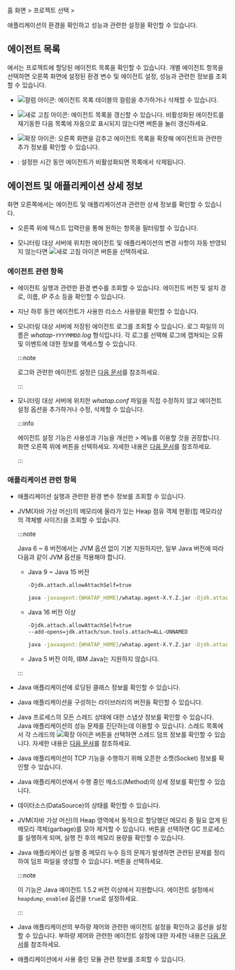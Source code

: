 홈 화면 &gt; 프로젝트 선택 &gt; <Cmdname sid="agentsConfiguration" className="uitext" />

애플리케이션의 환경을 확인하고 성능과 관련한 설정을 확인할 수 있습니다.

<ProdImg img="ipa-main.png" desc="인스턴스 성능 분석" />

## 에이전트 목록

<Cmdname sid="application_agents" className="uitext" />에서는 프로젝트에 할당된 에이전트 목록을 확인할 수 있습니다. 개별 에이전트 항목을 선택하면 오른쪽 화면에 설정된 환경 변수 및 에이전트 설정, 성능과 관련한 정보를 조회할 수 있습니다.

* ![컬럼 아이콘](/img/ico-column.svg): 에이전트 목록 테이블의 컬럼을 추가하거나 삭제할 수 있습니다.

* ![새로 고침 아이콘](/img/ico-refresh.svg): 에이전트 목록을 갱신할 수 있습니다. 비활성화된 에이전트를 재기동한 다음 목록에 자동으로 표시되지 않는다면 버튼을 눌러 갱신하세요.

* ![확장 아이콘](/img/ic-s-arrows-alt.svg): 오른쪽 화면을 감추고 에이전트 목록을 확장해 에이전트와 관련한 추가 정보를 확인할 수 있습니다.

  <ImgLang img='ipa-agent-list.png' desc='에이전트 목록' />

* <Cmdname sid="inactive_agent_deletion_time" className="uitext" />: 설정한 시간 동안 에이전트가 비활성화되면 목록에서 삭제됩니다.

## 에이전트 및 애플리케이션 상세 정보

화면 오른쪽에서는 에이전트 및 애플리케이션과 관련한 상세 정보를 확인할 수 있습니다. 

* 오른쪽 위에 텍스트 입력란을 통해 원하는 항목을 필터링할 수 있습니다. 

* 모니터링 대상 서버에 위치한 에이전트 및 애플리케이션의 변경 사항이 자동 반영되지 않는다면 ![새로 고침 아이콘](/img/ico-refresh.png) 버튼을 선택하세요.

### 에이전트 관련 항목

* <Cmdname sid="runtime_boot_env" className="uitext" />  

  에이전트 실행과 관련한 환경 변수를 조회할 수 있습니다. 에이전트 버전 및 설치 경로, 이름, IP 주소 등을 확인할 수 있습니다.

<InDoc product="dotnet,golang,php">

* <Cmdname sid="agent_status" className="uitext" />  

  지난 하루 동안 에이전트가 사용한 리소스 사용량을 확인할 수 있습니다.

</InDoc>

* <Cmdname sid="agent_log" className="uitext" />  

  모니터링 대상 서버에 저장된 에이전트 로그를 조회할 수 있습니다. 로그 파일의 이름은 *whatap-`YYYYMMDD`.log* 형식입니다. 각 로그를 선택해 로그에 캡쳐되는 오류 및 이벤트에 대한 정보를 액세스할 수 있습니다.

  :::note

  로그와 관련한 에이전트 설정은 [다음 문서](agent-log)를 참조하세요.

  :::

* <Cmdname sid="agent_configuration" className="uitext" />  

  모니터링 대상 서버에 위치한 *whatap.conf* 파일을 직접 수정하지 않고 에이전트 설정 옵션을 추가하거나 수정, 삭제할 수 있습니다.

  :::info

  에이전트 설정 기능은 사용성과 기능을 개선한 <Cmdname sid="management" className="uitext" /> &gt; <Cmdname sid="agent_configuration" className="uitext" /> 메뉴를 이용할 것을 권장합니다. 화면 오른쪽 위에 <Cmdname sid="new_agents_setting" className="uitext" /> 버튼을 선택하세요. 자세한 내용은 [다음 문서](set-agent#set-agent-service)를 참조하세요.

  :::

### 애플리케이션 관련 항목

* <Cmdname sid="boot_env" className="uitext" />  

  애플리케이션 실행과 관련한 환경 변수 정보를 조회할 수 있습니다.

<InDoc product="java">

* <Cmdname sid="heap_histogram" className="uitext" />  

  JVM(자바 가상 머신)의 메모리에 올라가 있는 Heap 점유 객체 현황(힙 메모리상의 객체별 사이즈)을 조회할 수 있습니다.

  :::note

  Java 6 ~ 8 버전에서는 JVM 옵션 없이 기본 지원하지만, 일부 Java 버전에 따라 다음과 같이 JVM 옵션을 적용해야 합니다.

  * Java 9 ~ Java 15 버전

    ```bash
    -Djdk.attach.allowAttachSelf=true
    ```

    ```bash title="example"
    java -javaagent:{WHATAP_HOME}/whatap.agent-X.Y.Z.jar -Djdk.attach.allowAttachSelf=true -jar {application.jar}
    ```

  * Java 16 버전 이상

    ```bash
    -Djdk.attach.allowAttachSelf=true
    --add-opens=jdk.attach/sun.tools.attach=ALL-UNNAMED
    ```

    ```bash title="example"
    java -javaagent:{WHATAP_HOME}/whatap.agent-X.Y.Z.jar -Djdk.attach.allowAttachSelf=true --add-opens=java.base/java.lang=ALL-UNNAMED --add-opens=jdk.attach/sun.tools.attach=ALL-UNNAMED -jar {application.jar}
    ```

  * Java 5 버전 이하, IBM Java는 지원하지 않습니다.

  :::

* <Cmdname sid="loaded_classes" className="uitext" />  

  Java 애플리케이션에 로딩된 클래스 정보를 확인할 수 있습니다.

* <Cmdname sid="components_version" className="uitext" />  

  Java 애플리케이션을 구성하는 라이브러리의 버전을 확인할 수 있습니다.

* <Cmdname sid="thread_list" className="uitext" />  

  Java 프로세스의 모든 스레드 상태에 대한 스냅샷 정보를 확인할 수 있습니다. Java 애플리케이션의 성능 문제를 진단하는데 이용할 수 있습니다. 스레드 목록에서 각 스레드의 ![확장 아이콘](/img/ico-expander.svg) 버튼을 선택하면 스레드 덤프 정보를 확인할 수 있습니다. 자세한 내용은 [다음 문서](#thread-details)를 참조하세요.

* <Cmdname sid="open_socket_count" className="uitext" />  

  Java 애플리케이션이 TCP 기능을 수행하기 위해 오픈한 소켓(Socket) 정보를 확인할 수 있습니다.

* <Cmdname sid="method_stat" className="uitext" />

  Java 애플리케이션에서 수행 중인 메소드(Method)의 상세 정보를 확인할 수 있습니다.

* <Cmdname sid="datasource_status" className="uitext" />  

  데이터소스(DataSource)의 상태를 확인할 수 있습니다.

* <Cmdname sid="system_gc_only" className="uitext" />

  JVM(자바 가상 머신)의 Heap 영역에서 동적으로 할당했던 메모리 중 필요 없게 된 메모리 객체(garbage)를 모아 제거할 수 있습니다. <Cmdname sid="run" className="uitext" /> 버튼을 선택하면 GC 프로세스를 실행하게 되며, 실행 전 후의 메모리 용량을 확인할 수 있습니다.

* <Cmdname sid="heap_dump" className="uitext" />

  Java 애플리케이션 실행 중 메모리 누수 등의 문제가 발생하면 관련된 문제를 정리하여 덤프 파일을 생성할 수 있습니다. <Cmdname sid="dump_heap" className="uitext" /> 버튼을 선택하세요.

  :::note

  이 기능은 Java 에이전트 1.5.2 버전 이상에서 지원합니다. 에이전트 설정에서 `heapdump_enabled` 옵션을 `true`로 설정하세요.

  :::

* <Cmdname sid="configuration_throttling" className="uitext" />

  Java 애플리케이션의 부하량 제어와 관련한 에이전트 설정을 확인하고 옵션을 설정할 수 있습니다. 부하량 제어와 관련한 에이전트 설정에 대한 자세한 내용은 [다음 문서](agent-load-amount)를 참조하세요.

</InDoc>

<InDoc product="nodejs,php,python">

* <Cmdname sid="module_dependency" className="uitext" />  

  애플리케이션에서 사용 중인 모듈 관련 정보를 조회할 수 있습니다.

</InDoc>